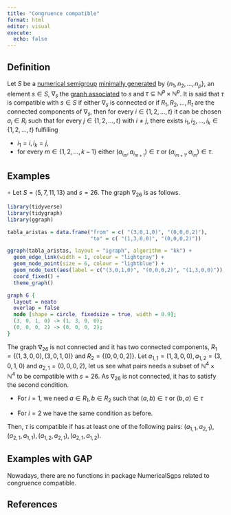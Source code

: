 ```yaml
---
title: "Congruence compatible"
format: html
editor: visual
execute: 
  echo: false
---
```


## Definition

Let $S$ be a [numerical semigroup](../Basic-concepts/Numerical-semigroup.qmd) [minimally generated](../Basic-concepts/Minimal-set-of-generators.qmd) by $\{n_1, n_2, \ldots, n_p\}$, an element $s \in S$, $\nabla_s$ the [graph associated](Graph-associated-to-an-element.qmd) to $s$ and $\tau \subseteq \mathbb{N}^p \times \mathbb{N}^p$. It is said that $\tau$ is compatible with $s \in S$ if either $\nabla_s$ is connected or if $R_1, R_2, \ldots, R_t$ are the connected components of $\nabla_s$, then for every $i \in \{1, 2, \ldots, t\}$ it can be chosen $a_i \in R_i$ such that for every $j \in \{1, 2, \ldots, t\}$ with $i \ne j$, there exists $i_1, i_2, \ldots, i_k \in \{1, 2, \ldots, t\}$ fulfilling

-   $i_1 = i, i_k = j$,
-   for every $m \in \{1, 2, \ldots, k-1\}$ either $(a_{i_m}, a_{i_{m+1}}) \in \tau$ or $(a_{i_{m+1}}, a_{i_m}) \in \tau$.

## Examples

$\circ$ Let $S = \langle 5, 7, 11, 13 \rangle$ and $s = 26$. The graph $\nabla_{26}$ is as follows.

```r

library(tidyverse)
library(tidygraph)
library(ggraph)
```

```r
tabla_aristas = data.frame("from" = c( "(3,0,1,0)", "(0,0,0,2)"),
                           "to" = c( "(1,3,0,0)", "(0,0,0,2)"))

ggraph(tabla_aristas, layout = "igraph", algorithm = "kk") + 
  geom_edge_link(width = 1, colour = "lightgray") +
  geom_node_point(size = 6, colour = "lightblue") +
  geom_node_text(aes(label = c("(3,0,1,0)", "(0,0,0,2)", "(1,3,0,0)")), repel = TRUE) +
  coord_fixed() +
  theme_graph()


```

```dot

graph G {
  layout = neato
  overlap = false
  node [shape = circle, fixedsize = true, width = 0.9]; 
  (3, 0, 1, 0) -> (1, 3, 0, 0);
  (0, 0, 0, 2) -> (0, 0, 0, 2);
}

```

The graph $\nabla_{26}$ is not connected and it has two connected components, $R_1 = \{(1,3,0,0), (3,0,1,0)\}$ and $R_2 = \{(0,0,0,2)\}$. Let $a_{1,1} = (1,3,0,0), a_{1,2} = (3,0,1,0)$ and $a_{2,1} = (0,0,0,2)$, let us see what pairs needs a subset of $\mathbb{N}^4 \times \mathbb{N}^4$ to be compatible with $s = 26$. As $\nabla_{26}$ is not connected, it has to satisfy the second condition.

-   For $i = 1$, we need $a \in R_1, b \in R_2$ such that $(a,b) \in \tau$ or $(b,a) \in \tau$

-   For $i = 2$ we have the same condition as before.

Then, $\tau$ is compatible if has at least one of the following pairs: $(a_{1,1}, a_{2,1}), (a_{2,1}, a_{1,1}), (a_{1,2}, a_{2,1}), (a_{2,1}, a_{1,2})$.

## Examples with GAP

Nowadays, there are no functions in package NumericalSgps related to congruence compatible.

## References
